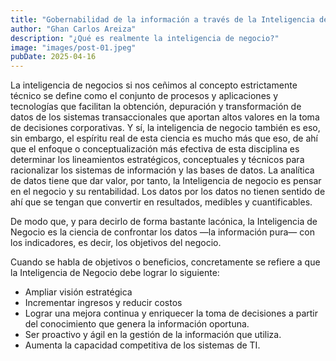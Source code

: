 ```yaml
---
title: "Gobernabilidad de la información a través de la Inteligencia de Negocios en esencia"
author: "Ghan Carlos Areiza"
description: "¿Qué es realmente la inteligencia de negocio?"
image: "images/post-01.jpeg"
pubDate: 2025-04-16
---
```


La inteligencia de negocios si nos ceñimos al concepto estrictamente técnico se define como el conjunto de procesos y aplicaciones y tecnologías que facilitan la obtención, depuración y transformación de datos de los sistemas transaccionales que aportan altos valores en la toma de decisiones corporativas. Y sí, la inteligencia de negocio también es eso, sin embargo, el espíritu real de esta ciencia es mucho más que eso, de ahí que el enfoque o conceptualización más efectiva de esta disciplina es determinar los lineamientos estratégicos, conceptuales y técnicos para racionalizar los sistemas de información y las bases de datos. La analítica de datos tiene que dar valor, por tanto, la Inteligencia de negocio es pensar en el negocio y su rentabilidad. Los datos por los datos no tienen sentido de ahí que se tengan que convertir en resultados, medibles y cuantificables.
<br />

De modo que, y para decirlo de forma bastante lacónica, la Inteligencia de Negocio es la ciencia de confrontar los datos —la información pura— con los indicadores, es decir, los objetivos del negocio.
<br />

Cuando se habla de objetivos o beneficios, concretamente se refiere a que la Inteligencia de Negocio debe lograr lo siguiente:

* Ampliar visión estratégica  
* Incrementar ingresos y reducir costos  
* Lograr una mejora continua y enriquecer la toma de decisiones a partir del conocimiento que genera la información oportuna.  
* Ser proactivo y ágil en la gestión de la información que utiliza.  
* Aumenta la capacidad competitiva de los sistemas de TI.